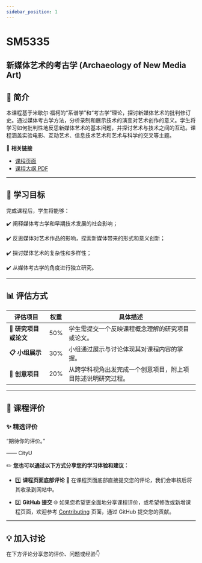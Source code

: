 ```yaml
---
sidebar_position: 1
---
```


# SM5335
## 新媒体艺术的考古学 (Archaeology of New Media Art)

## **📘 简介**
本课程基于米歇尔·福柯的“系谱学”和“考古学”理论，探讨新媒体艺术的批判修订史。通过媒体考古学方法，分析录制和展示技术的演变对艺术创作的意义。学生将学习如何批判性地反思新媒体艺术的基本问题，并探讨艺术与技术之间的互动。课程涵盖实验电影、互动艺术、信息技术艺术和艺术与科学的交叉等主题。

🔗 **相关链接**
- [课程页面](https://www.cityu.edu.hk/catalogue/pg/202526/course/SM5335.htm)
- [课程大纲 PDF](https://www.cityu.edu.hk/catalogue/pg/202526/course/SM5335.pdf)

---

## **🎯 学习目标**

完成课程后，学生将能够：

✔️ 阐释媒体考古学和早期技术发展的社会影响；

✔️ 反思媒体对艺术作品的影响，探索新媒体带来的形式和意义创新；

✔️ 探讨媒体艺术的复杂性和多样性；

✔️ 从媒体考古学的角度进行独立研究。

---

## **📊 评估方式**

| **评估项目**          | **权重** | **具体描述**                                                                                       |
|----------------------|---------|---------------------------------------------------------------------------------------------------|
| **📂 研究项目或论文**  | 50%      | 学生需提交一个反映课程概念理解的研究项目或论文。                                                      |
| **📋 小组展示**       | 30%      | 小组通过展示与讨论体现其对课程内容的掌握。                                                            |
| **📂 创意项目**       | 20%      | 从跨学科视角出发完成一个创意项目，附上项目陈述说明研究过程。                                             |

---

## **💬 课程评价**

### ✨ **精选评价**
<div className={commentStyles.commentBox}>
    <p className={commentStyles.commentText}>
        “期待你的评价。”
    </p>
    <p className={commentStyles.commentAuthor}>—— CityU</p>
</div>

✏️ **您也可以通过以下方式分享您的学习体验和建议：**

- 1️⃣ **课程页面底部评论**
💬 在课程页面底部直接提交您的评论，我们会审核后将其收录到网站中。

- 2️⃣ **GitHub 提交**
🌐 如果您希望更全面地分享课程评价，或希望修改或新增课程页面，欢迎参考 [Contributing](/contributing) 页面，通过 GitHub 提交您的贡献。

---

## **💡 加入讨论**

在下方评论分享您的评价、问题或经验👇
<Utterances />